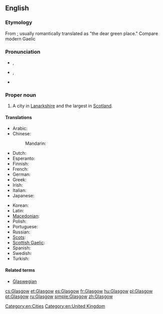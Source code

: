 ==English==

===Etymology===
From {{etyl|cel-bry|en}} {{term|glas cu||green hollow|lang=cel-bry}}; usually romantically translated as "the dear green place." Compare modern Gaelic {{term|Glaschu||lang=gd}}

===Pronunciation===
* {{a|UK}} {{IPA|/ˈɡlæz.ɡəʊ/}}, {{X-SAMPA|/"gl{z.g@U/}}
* {{a|US}} {{IPA|/ˈɡlæz.ɡoʊ/}}, {{X-SAMPA|/"gl{z.goU/}}
* {{a|Scotland}} {{IPA|/ˈɡlaz.ɡo/}}
{{rfp|local and general Scottish required|lang=en}}

===Proper noun===
{{wikipedia}}
{{en-proper noun}}

# A city in [[Lanarkshire]] and the largest in [[Scotland]].

====Translations====
{{trans-top|the city Glasgow}}
* Arabic: {{t-|ar|غلاسكو|m|tr=ghlaasku|sc=Arab}}
* Chinese:
*: Mandarin: {{t|cmn|格拉斯哥|tr=Gélāsīgē|sc=Hani}}
* Dutch: {{t-|nl|Glasgow}}
* Esperanto: {{t-|eo|Glasgovo}}
* Finnish: {{t-|fi|Glasgow}}
* French: {{t+|fr|Glasgow|m}}
* German: {{t-|de|Glasgow|n}}
* Greek: {{t+|el|Γλασκώβη}}
* Irish: {{t-|ga|Glaschú|m}}
* Italian: {{t-|it|Glasgow}}
* Japanese: {{t-|ja|グラスゴー|tr=Gurasugō}}
{{trans-mid}}
* Korean: {{t-|ko|글래스고|tr=Geullaeseugo|sc=Kore}}
* Latin: {{t-|la|Glasgovia}}
* [[Macedonian]]: {{t-|mk|Глазгов|tr=Glázgov}}
* Polish: {{t+|pl|Glasgow|n}} {{indeclinable}}
* Portuguese: {{t+|pt|Glasgow}}
* Russian: {{t-|ru|Глазго|m|tr=Glázgo}} {{indeclinable}}
* [[Scots]]: {{tø|sco|Glesca}}
* [[Scottish Gaelic]]: {{t-|gd|Glaschu}}
* Spanish: {{t+|es|Glasgow}}
* Swedish: {{t-|sv|Glasgow}}
* Turkish: {{t-|tr|Glasgow}}
{{trans-bottom}}

====Related terms====
* [[Glaswegian]]

[[Category:en:Cities]]
[[Category:en:United Kingdom]]

[[cs:Glasgow]]
[[et:Glasgow]]
[[es:Glasgow]]
[[fr:Glasgow]]
[[hu:Glasgow]]
[[pl:Glasgow]]
[[pt:Glasgow]]
[[ru:Glasgow]]
[[simple:Glasgow]]
[[zh:Glasgow]]